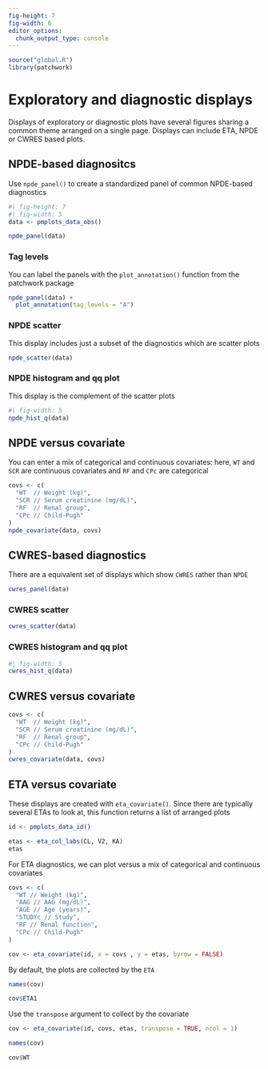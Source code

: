 ```yaml
---
fig-height: 7
fig-width: 6
editor_options: 
  chunk_output_type: console
---
```


```r
source("global.R")
library(patchwork)
```

# Exploratory and diagnostic displays

Displays of exploratory or diagnostic plots have several figures
sharing a common theme arranged on a single page. Displays can
include ETA, NPDE or CWRES based plots. 


## NPDE-based diagnositcs

Use `npde_panel()` to create a standardized panel of common
NPDE-based diagnostics

```r
#| fig-height: 7
#| fig-width: 5 
data <- pmplots_data_obs()

npde_panel(data)
```

### Tag levels 

You can label the panels with the `plot_annotation()` 
function from the patchwork package

```r
npde_panel(data) + 
  plot_annotation(tag_levels = "A")
```

### NPDE scatter

This display includes just a subset of the diagnostics which are scatter plots

```r
npde_scatter(data)
```

### NPDE histogram and qq plot

This display is the complement of the scatter plots

```r
#| fig-width: 5
npde_hist_q(data)
```

## NPDE versus covariate

You can enter a mix of categorical and continuous covariates: here, 
`WT` and `SCR` are continuous covariates and `RF` and `CPc` are 
categorical

```r
covs <- c(
  "WT  // Weight (kg)", 
  "SCR // Serum creatinine (mg/dL)", 
  "RF  // Renal group", 
  "CPc // Child-Pugh"
)
npde_covariate(data, covs)
```


## CWRES-based diagnostics

There are a equivalent set of displays which show `CWRES` rather than 
`NPDE`

```r
cwres_panel(data) 
```

### CWRES scatter

```r
cwres_scatter(data)
```

### CWRES histogram and qq plot

```r
#| fig-width: 5
cwres_hist_q(data)
```

## CWRES versus covariate

```r
covs <- c(
  "WT  // Weight (kg)", 
  "SCR // Serum creatinine (mg/dL)", 
  "RF  // Renal group", 
  "CPc // Child-Pugh"
)
cwres_covariate(data, covs)
```


## ETA versus covariate

These displays are created with `eta_covariate()`. Since there are typically several ETAs to look at, this function returns a list of 
arranged plots

```r
id <- pmplots_data_id()
```

```r
etas <- eta_col_labs(CL, V2, KA)
etas
```

For ETA diagnostics, we can plot versus a mix of categorical and 
continuous covariates

```r
covs <- c(
  "WT // Weight (kg)", 
  "AAG // AAG (mg/dL)", 
  "AGE // Age (years)", 
  "STUDYc // Study", 
  "RF // Renal function", 
  "CPc // Child-Pugh"
)

cov <- eta_covariate(id, x = covs , y = etas, byrow = FALSE) 
```

By default, the plots are collected by the `ETA`

```r
names(cov)

cov$ETA1
```

Use the `transpose` argument to collect by the covariate

```r
cov <- eta_covariate(id, covs, etas, transpose = TRUE, ncol = 1)

names(cov)
```

```r
cov$WT
```





